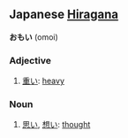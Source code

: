 == Japanese [[Hiragana]] ==                             
'''おもい''' (omoi)
===Adjective===
# [[重い]]: [[heavy]]
===Noun===
# [[思い]], [[想い]]: [[thought]]